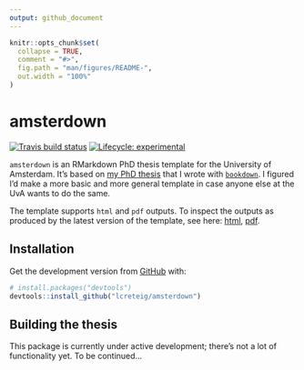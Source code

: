 ```yaml
---
output: github_document
---
```


<!-- README.md is generated from README.Rmd. Please edit that file -->

```r
knitr::opts_chunk$set(
  collapse = TRUE,
  comment = "#>",
  fig.path = "man/figures/README-",
  out.width = "100%"
)
```
# amsterdown

<!-- badges: start -->
[![Travis build status](https://travis-ci.com/lcreteig/amsterdown.svg?branch=master)](https://travis-ci.com/lcreteig/amsterdown)
[![Lifecycle: experimental](https://img.shields.io/badge/lifecycle-experimental-orange.svg)](https://www.tidyverse.org/lifecycle/#experimental)
<!-- badges: end -->

`amsterdown` is an RMarkdown PhD thesis template for the University of Amsterdam. It's based on [my PhD thesis](https://github.com/lcreteig/thesis) that I wrote with [`bookdown`](https://bookdown.org/yihui/bookdown/). I figured I'd make a more basic and more general template in case anyone else at the UvA wants to do the same.

The template supports `html` and `pdf` outputs. To inspect the outputs as produced by the latest version of the template, see here: [html](https://lcreteig.github.io/amsterdown), [pdf](https://lcreteig.github.io/amsterdown/thesis.pdf).

## Installation

Get the development version from [GitHub](https://github.com/) with:

``` r
# install.packages("devtools")
devtools::install_github("lcreteig/amsterdown")
```
## Building the thesis

This package is currently under active development; there's not a lot of functionality yet. To be continued...
